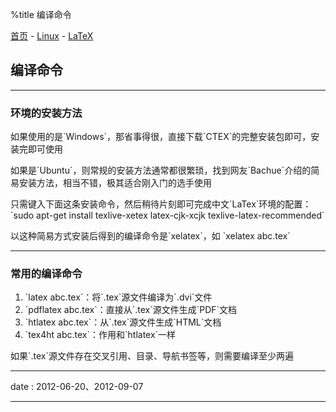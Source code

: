 %title 编译命令

[[../../../index|首页]] - [[../index|Linux]] - [[index|LaTeX]]
==编译命令==
----
===环境的安装方法===

如果使用的是`Windows`，那省事得很，直接下载`CTEX`的完整安装包即可，安装完即可使用

如果是`Ubuntu`，则常规的安装方法通常都很繁琐，找到网友`Bachue`介绍的简易安装方法，相当不错，极其适合刚入门的选手使用

只需键入下面这条安装命令，然后稍待片刻即可完成中文`LaTex`环境的配置：<br>
`sudo apt-get install texlive-xetex latex-cjk-xcjk texlive-latex-recommended`

以这种简易方式安装后得到的编译命令是`xelatex`，如 `xelatex abc.tex`
----
===常用的编译命令===

# `latex abc.tex`：将`.tex`源文件编译为`.dvi`文件
# `pdflatex abc.tex`：直接从`.tex`源文件生成`PDF`文档
# `htlatex abc.tex`：从`.tex`源文件生成`HTML`文档
# `tex4ht abc.tex`：作用和`htlatex`一样

如果`.tex`源文件存在交叉引用、目录、导航书签等，则需要编译至少两遍
----
<red>date</red> : 2012-06-20、2012-09-07
----
